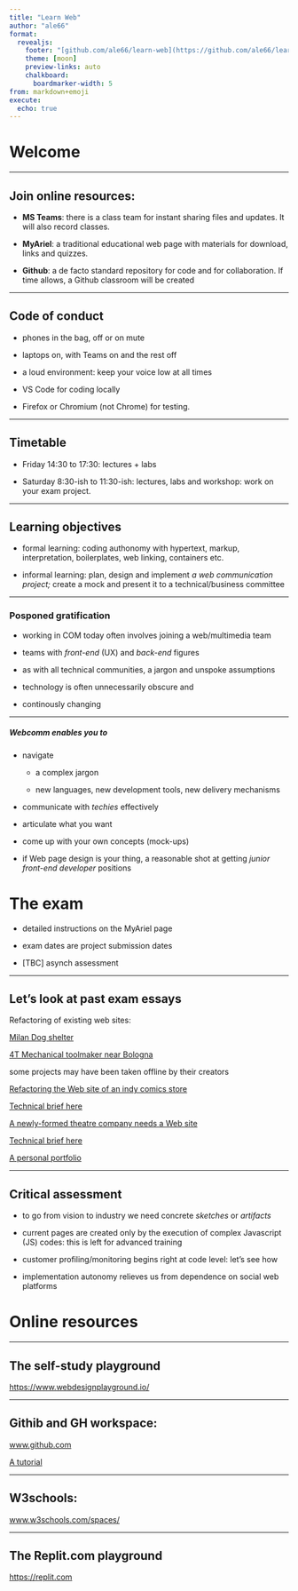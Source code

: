 ```yaml
---
title: "Learn Web"
author: "ale66"
format: 
  revealjs:
    footer: "[github.com/ale66/learn-web](https://github.com/ale66/learn-web)&nbsp;&nbsp;&nbsp;"
    theme: [moon]
    preview-links: auto
    chalkboard: 
      boardmarker-width: 5
from: markdown+emoji
execute:
  echo: true
---
```



# Welcome

---

## Join online resources:

- __MS Teams__: there is a class team for instant sharing files and updates. It will also record classes.  

- __MyAriel__: a traditional educational web page with materials for download, links and quizzes.

- __Github__: a de facto standard repository for code and for collaboration. If time allows, a Github classroom will be created

---

## Code of conduct

- phones in the bag, off or on mute 

- laptops on, with Teams on and the rest off

- a loud environment: keep your voice low at all times

- VS Code for coding locally
  
- Firefox or Chromium (not Chrome) for testing.

---

## Timetable

- Friday 14:30 to 17:30: lectures + labs
  
- Saturday 8:30-ish to 11:30-ish: lectures, labs and workshop: work on your exam project.
  
---

## Learning objectives

* formal learning: coding authonomy with hypertext, markup, interpretation, boilerplates, web linking, containers etc.

* informal learning: plan, design and implement *a web communication project;* create a mock and present it to a technical/business committee

---

### Posponed gratification

* working in COM today often involves joining a web/multimedia team

* teams with *front-end* (UX) and *back-end* figures

* as with all technical communities, a jargon and unspoke assumptions

* technology is often unnecessarily obscure and

* continously changing  

---

##### Webcomm enables you to 

* navigate
    
    * a complex jargon
    
    * new languages, new development tools, new delivery mechanisms

* communicate with _techies_ effectively

* articulate what you want

* come up with your own concepts (mock-ups)

* if Web page design is your thing, a reasonable shot at getting *junior front-end developer* positions


# The exam

- detailed instructions on the MyAriel page

- exam dates are project submission dates
  
- [TBC] asynch assessment

---

## Let's look at past exam essays

Refactoring of existing web sites:

[Milan Dog shelter](https://canilimilano.w3spaces.com/)

[4T Mechanical toolmaker near Bologna](https://www.4tsrl.it/)


some projects may have been taken offline by their creators

[Refactoring the Web site of an indy comics store](https://replit.com/@vlborriello/MondiParalleliWebCommExam)

[Technical brief here](https://replit.com/@vlborriello/PresentationMondiParalleli)

[A newly-formed theatre company needs a Web site](https://replit.com/@ErikaBelvedere/Exam-Website-Erika-Belvedere#index.html)

[Technical brief here](https://replit.com/@ErikaBelvedere/Exam-Presentation-Erika-Belvedere)


[A personal portfolio](https://replit.com/@donnaashrafyous/Portfolio#index.html)


---

## Critical assessment

- to go from vision to industry we need concrete *sketches* or *artifacts*

- current pages are created only by the execution of complex Javascript (JS) codes: this is left for advanced training
  
- customer profiling/monitoring begins right at code level: let's see how

- implementation autonomy relieves us from dependence on social web platforms




# Online resources


---

## The self-study playground

[https://www.webdesignplayground.io/](https://www.webdesignplayground.io/)


---

## Githib and GH workspace: 

[www.github.com](https://www.github.com)

[A tutorial](https://github.blog/developer-skills/github/beginners-guide-to-github-repositories-how-to-create-your-first-repo/)


---

## W3schools: 

[www.w3schools.com/spaces/](https://www.w3schools.com/spaces/index.php)

---

## The Replit.com playground

[https://replit.com](https://replit.com)